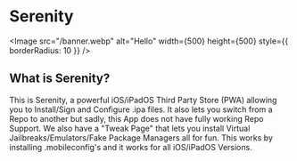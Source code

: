 
<Head>
  <title>Serenity</title>
  <meta name="description" content="Download Serenity Here"/>
  <meta property="og:description" content="Download Serenity Here"/>

</Head>

# Serenity

<Image src="/banner.webp" alt="Hello" width={500} height={500} style={{ borderRadius: 10 }} />

## What is Serenity?

This is Serenity, a powerful iOS/iPadOS Third Party Store (PWA) allowing you to Install/Sign and Configure .ipa files. It also lets you switch from a Repo to another but sadly, this App does not have fully working Repo Support. We also have a "Tweak Page" that lets you install Virtual Jailbreaks/Emulators/Fake Package Managers all for fun. This works by installing .mobileconfig's and it works for all iOS/iPadOS Versions.

## 